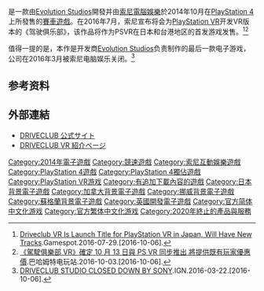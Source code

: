 {{expand|time=2015-03-06T12:29:24+00:00}}
{{NoteTA
| G1=Games
}}
{{Infobox VG
| title = 駕駛俱樂部
| english = Driveclub <!-- 字母'c'不用大写 -->
| image = Driveclub box art.jpg
| developer = [[Evolution_Studios|Evolution Studios]]
| publisher = [[索尼電腦娛樂|索尼電腦娛樂]]
| director = Paul Rustchynsky
| producer = 
| designer = 
| programmer = 
| artist = 
| writer = 
| composer = {{le|Hybrid乐队|Hybrid (Welsh band)}}
| engine = 
| platforms = [[PlayStation_4|PlayStation 4]]
| released = {{vgr|NA|2014年10月7日<ref name=autogenerated1>{{cite web|last=Karmali |first=Luke |date=29 April 2014 |url=http://uk.ign.com/articles/2014/04/29/driveclub-release-date-officially-revealed |title=Driveclub Release Date Officially Revealed |publisher=[[IGN|IGN]] |accessdate=29 April 2014}}</ref>|TWHK|2014年10月7日|EU|2014年10月8日<ref name=autogenerated1 />|JP|2014年10月9日|UK|2014年10月10日<ref name=autogenerated1 />|CN|2015年4月16日<ref>{{cite web|author=昊崙|title=国行PS4驾驶俱乐部与罪恶装备4月16日上市|url=http://www.g-cores.com/articles/15043|publisher=机核网|accessdate=2015-04-07|archive-url=https://web.archive.org/web/20150410050209/http://www.g-cores.com/articles/15043|archive-date=2015-04-10|dead-url=yes}}</ref>}}
| genre = [[竞速游戏|竞速]]
| modes = [[单人电子游戏|单人]]、[[多人在线游戏|多人在线]]
}}
{{vgname|駕駛俱樂部|en=Driveclub}}是一款由[[Evolution_Studios|Evolution Studios]]開發并由[[索尼電腦娛樂|索尼電腦娛樂]]於2014年10月在[[PlayStation_4|PlayStation 4]]上所發售的[[賽車遊戲|賽車遊戲]]。在2016年7月，索尼宣布将会为[[PlayStation_VR|PlayStation VR]]开发VR版本的《驾驶俱乐部》，该作品将作为PSVR在日本和台港地区的首发游戏发售。<ref>[http://www.gamespot.com/articles/driveclub-vr-is-launch-title-for-playstation-vr-in/1100-6442235/ Driveclub VR Is Launch Title for PlayStation VR in Japan, Will Have New Tracks].Gamespot.2016-07-29.[2016-10-06].</ref><ref>[http://gnn.gamer.com.tw/2/138092.html 《駕駛俱樂部 VR》確定 10 月 13 日與 PS VR 同步推出 將提供既有玩家優惠價].巴哈姆特电玩站.2016-10-03.[2016-10-06].</ref>

值得一提的是，本作是开发商[[Evolution_Studios|Evolution Studios]]负责制作的最后一款电子游戏，公司在2016年3月被索尼电脑娱乐关闭。<ref>[http://www.ign.com/articles/2016/03/22/driveclub-studio-closed-down-by-sony DRIVECLUB STUDIO CLOSED DOWN BY SONY].IGN.2016-03-22.[2016-10-06].</ref>

== 参考资料 ==
{{reflist}}

== 外部連結 ==
* [http://www.jp.playstation.com/scej/title/driveclub/ DRIVECLUB 公式サイト]
* [http://www.jp.playstation.com/software/title/pcjs50014.html DRIVECLUB VR 紹介ページ]

{{zh-cn}}
{{DEFAULTSORT:DRIVECLUB}}
[[Category:2014年電子遊戲|Category:2014年電子遊戲]]
[[Category:競速遊戲|Category:競速遊戲]]
[[Category:索尼互動娛樂遊戲|Category:索尼互動娛樂遊戲]]
[[Category:PlayStation_4遊戲|Category:PlayStation 4遊戲]]
[[Category:PlayStation_4獨佔遊戲|Category:PlayStation 4獨佔遊戲]]
[[Category:PlayStation_VR游戏|Category:PlayStation VR游戏]]
[[Category:有追加下載內容的遊戲|Category:有追加下載內容的遊戲]]
[[Category:日本背景電子遊戲|Category:日本背景電子遊戲]]
[[Category:加拿大背景電子遊戲|Category:加拿大背景電子遊戲]]
[[Category:挪威背景電子遊戲|Category:挪威背景電子遊戲]]
[[Category:蘇格蘭背景電子遊戲|Category:蘇格蘭背景電子遊戲]]
[[Category:英國開發電子遊戲|Category:英國開發電子遊戲]]
[[Category:官方简体中文化游戏|Category:官方简体中文化游戏]]
[[Category:官方繁体中文化游戏|Category:官方繁体中文化游戏]]
[[Category:2020年終止的產品與服務|Category:2020年終止的產品與服務]]